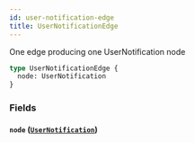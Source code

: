 ```yaml
---
id: user-notification-edge
title: UserNotificationEdge
---
```



One edge producing one UserNotification node


```graphql
type UserNotificationEdge {
  node: UserNotification
}
```


### Fields

#### `node` ([`UserNotification`](/developers/shared-apis/adminidentity-api/graphql/reference/objects/user-notification))






